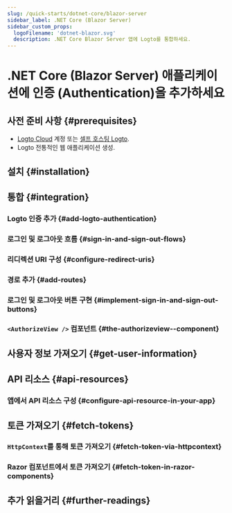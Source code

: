 ```yaml
---
slug: /quick-starts/dotnet-core/blazor-server
sidebar_label: .NET Core (Blazor Server)
sidebar_custom_props:
  logoFilename: 'dotnet-blazor.svg'
  description: .NET Core Blazor Server 앱에 Logto를 통합하세요.
---
```




# .NET Core (Blazor Server) 애플리케이션에 인증 (Authentication)을 추가하세요

<GuideTip />

## 사전 준비 사항 \{#prerequisites}

- [Logto Cloud](https://cloud.logto.io) 계정 또는 [셀프 호스팅 Logto](/introduction/set-up-logto-oss).
- Logto 전통적인 웹 애플리케이션 생성.

## 설치 \{#installation}

<Installation />

## 통합 \{#integration}

### Logto 인증 추가 \{#add-logto-authentication}

<AddAuthentication />

### 로그인 및 로그아웃 흐름 \{#sign-in-and-sign-out-flows}

<SignInAndSignOutFlows />

### 리디렉션 URI 구성 \{#configure-redirect-uris}

<ConfigureRedirectUris />

### 경로 추가 \{#add-routes}

<AddRoutes />

### 로그인 및 로그아웃 버튼 구현 \{#implement-sign-in-and-sign-out-buttons}

<ImplementButtons />

### `<AuthorizeView />` 컴포넌트 \{#the-authorizeview--component}

<AuthorizeViewComponent />

<Checkpoint />

## 사용자 정보 가져오기 \{#get-user-information}

<GetUserInformation />

## API 리소스 \{#api-resources}

<ApiResourcesDescription />

### 앱에서 API 리소스 구성 \{#configure-api-resource-in-your-app}

<ConfigureApiResources />

## 토큰 가져오기 \{#fetch-tokens}

### `HttpContext`를 통해 토큰 가져오기 \{#fetch-token-via-httpcontext}

<FetchTokens />

### Razor 컴포넌트에서 토큰 가져오기 \{#fetch-token-in-razor-components}

<FetchTokenInRazorComponents />

## 추가 읽을거리 \{#further-readings}

<FurtherReadings />
